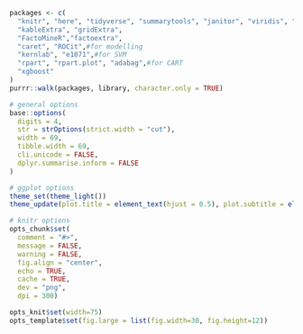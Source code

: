 ```r
packages <- c(
  "knitr", "here", "tidyverse", "summarytools", "janitor", "viridis", "corrplot", "DataExplorer", "naniar",
  "kableExtra", "gridExtra",
  "FactoMineR","factoextra",
  "caret", "ROCit",#for modelling
  "kernlab", "e1071",#for SVM
  "rpart", "rpart.plot", "adabag",#for CART
  "xgboost"
)
purrr::walk(packages, library, character.only = TRUE)
```

```r
# general options
base::options(
  digits = 4,
  str = strOptions(strict.width = "cut"),
  width = 69,
  tibble.width = 69,
  cli.unicode = FALSE,
  dplyr.summarise.inform = FALSE
)

# ggplot options
theme_set(theme_light())
theme_update(plot.title = element_text(hjust = 0.5), plot.subtitle = element_text(hjust = 0.5))

# knitr options
opts_chunk$set(
  comment = "#>",
  message = FALSE,
  warning = FALSE,
  fig.align = "center",
  echo = TRUE,
  cache = TRUE,
  dev = "png",
  dpi = 300)

opts_knit$set(width=75)
opts_template$set(fig.large = list(fig.width=30, fig.height=12))
```
